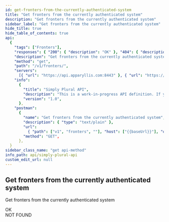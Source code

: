 ```yaml
---
id: get-fronters-from-the-currently-authenticated-system
title: "Get fronters from the currently authenticated system"
description: "Get fronters from the currently authenticated system"
sidebar_label: "Get fronters from the currently authenticated system"
hide_title: true
hide_table_of_contents: true
api:
  {
    "tags": ["Fronters"],
    "responses": { "200": { "description": "OK" }, "404": { "description": "NOT FOUND" } },
    "description": "Get fronters from the currently authenticated system",
    "method": "get",
    "path": "/v1/fronters/",
    "servers":
      [{ "url": "https://api.apparyllis.com:8443" }, { "url": "https://devapi.apparyllis.com" }],
    "info":
      {
        "title": "Simply Plural API",
        "description": "This is a work-in-progress API definition. If you need to know specifcs, please go to https://github.com/ApparyllisOrg/SimplyPluralApi/blob/main/src/api/v1/routes.ts",
        "version": "1.0",
      },
    "postman":
      {
        "name": "Get fronters from the currently authenticated system",
        "description": { "type": "text/plain" },
        "url":
          { "path": ["v1", "fronters", ""], "host": ["{{baseUrl}}"], "query": [], "variable": [] },
        "method": "GET",
      },
  }
sidebar_class_name: "get api-method"
info_path: api/simply-plural-api
custom_edit_url: null
---
```



## Get fronters from the currently authenticated system

Get fronters from the currently authenticated system

<div>
  <ApiTabs>
    <TabItem label={"200"} value={"200"}>
      <div>OK</div>
      <div></div>
    </TabItem>
    <TabItem label={"404"} value={"404"}>
      <div>NOT FOUND</div>
      <div></div>
    </TabItem>
  </ApiTabs>
</div>

